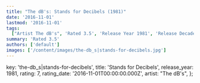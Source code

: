 ```yaml
---
title: "The dB's: Stands for Decibels (1981)"
date: '2016-11-01'
lastmod: '2016-11-01'
tags:
  ["Artist The dB's", 'Rated 3.5', 'Release Year 1981', 'Release Decade 1980']
summary: 'Rated 3.5'
authors: ['default']
images: ['/content/images/the-db_s|stands-for-decibels.jpg']
---
```


  key: 'the-db_s|stands-for-decibels',
  title: 'Stands for Decibels',
  release_year: 1981,
  rating: 7,
  rating_date: '2016-11-01T00:00:00.000Z',
  artist: "The dB's",
};

<MusicRating data={data} />
